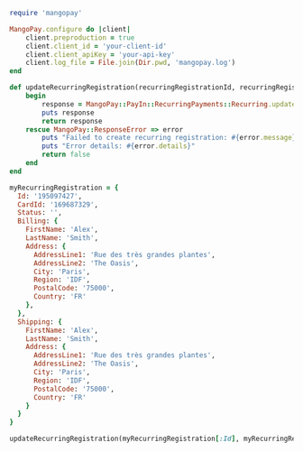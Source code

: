   
```ruby Ruby  
require 'mangopay'

MangoPay.configure do |client|
    client.preproduction = true
    client.client_id = 'your-client-id'
    client.client_apiKey = 'your-api-key'
    client.log_file = File.join(Dir.pwd, 'mangopay.log')
end

def updateRecurringRegistration(recurringRegistrationId, recurringRegistrationObject)
    begin
        response = MangoPay::PayIn::RecurringPayments::Recurring.update(recurringRegistrationId, recurringRegistrationObject)
        puts response
        return response
    rescue MangoPay::ResponseError => error
        puts "Failed to create recurring registration: #{error.message}"
        puts "Error details: #{error.details}"
        return false
    end
end

myRecurringRegistration = {
  Id: '195097427',
  CardId: '169687329',
  Status: '',
  Billing: {
    FirstName: 'Alex',
    LastName: 'Smith',
    Address: {
      AddressLine1: 'Rue des très grandes plantes',
      AddressLine2: 'The Oasis',
      City: 'Paris',
      Region: 'IDF',
      PostalCode: '75000',
      Country: 'FR'
    },
  },
  Shipping: {
    FirstName: 'Alex',
    LastName: 'Smith',
    Address: {
      AddressLine1: 'Rue des très grandes plantes',
      AddressLine2: 'The Oasis',
      City: 'Paris',
      Region: 'IDF',
      PostalCode: '75000',
      Country: 'FR'
    }
  }
}

updateRecurringRegistration(myRecurringRegistration[:Id], myRecurringRegistration)  
```
